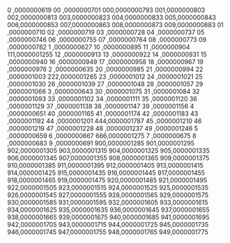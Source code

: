 0  ,0000000619
00 ,0000000701
000,0000000793
001,0000000803
002,0000000813
003,0000000823
004,0000000833
005,0000000843
006,0000000853
007,0000000863
008,0000000873
009,0000000883
01 ,0000000710
02 ,0000000719
03 ,0000000728
04 ,0000000737
05 ,0000000746
06 ,0000000755
07 ,0000000764
08 ,0000000773
09 ,0000000782
1  ,0000000627
10 ,0000000895
11 ,0000000904
111,0000001255
12 ,0000000913
13 ,0000000922
14 ,0000000931
15 ,0000000940
16 ,0000000949
17 ,0000000958
18 ,0000000967
19 ,0000000976
2  ,0000000635
20 ,0000000985
21 ,0000000994
22 ,0000001003
222,0000001265
23 ,0000001012
24 ,0000001021
25 ,0000001030
26 ,0000001039
27 ,0000001048
28 ,0000001057
29 ,0000001066
3  ,0000000643
30 ,0000001075
31 ,0000001084
32 ,0000001093
33 ,0000001102
34 ,0000001111
35 ,0000001120
36 ,0000001129
37 ,0000001138
38 ,0000001147
39 ,0000001156
4  ,0000000651
40 ,0000001165
41 ,0000001174
42 ,0000001183
43 ,0000001192
44 ,0000001201
444,0000001787
45 ,0000001210
46 ,0000001219
47 ,0000001228
48 ,0000001237
49 ,0000001246
5  ,0000000659
6  ,0000000667
666,0000001275
7  ,0000000675
8  ,0000000683
9  ,0000000691
900,0000001285
901,0000001295
902,0000001305
903,0000001315
904,0000001325
905,0000001335
906,0000001345
907,0000001355
908,0000001365
909,0000001375
910,0000001385
911,0000001395
912,0000001405
913,0000001415
914,0000001425
915,0000001435
916,0000001445
917,0000001455
918,0000001465
919,0000001475
920,0000001485
921,0000001495
922,0000001505
923,0000001515
924,0000001525
925,0000001535
926,0000001545
927,0000001555
928,0000001565
929,0000001575
930,0000001585
931,0000001595
932,0000001605
933,0000001615
934,0000001625
935,0000001635
936,0000001645
937,0000001655
938,0000001665
939,0000001675
940,0000001685
941,0000001695
942,0000001705
943,0000001715
944,0000001725
945,0000001735
946,0000001745
947,0000001755
948,0000001765
949,0000001775
